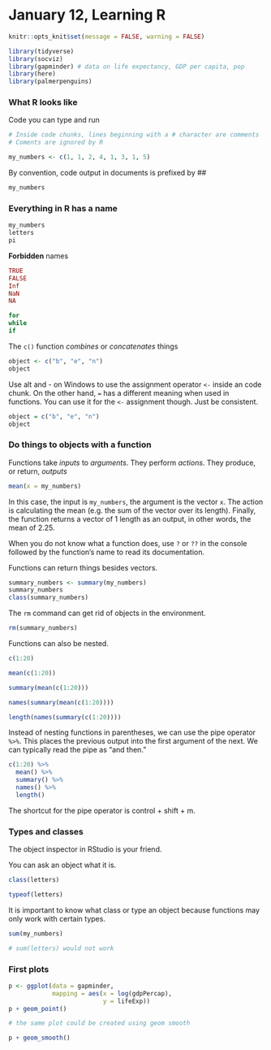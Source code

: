 # January 12, Learning R

```r
knitr::opts_knit$set(message = FALSE, warning = FALSE)
```

```r
library(tidyverse)
library(socviz)
library(gapminder) # data on life expectancy, GDP per capita, pop 
library(here)
library(palmerpenguins)
```

### What R looks like

Code you can type and run

```r
# Inside code chunks, lines beginning with a # character are comments
# Coments are ignored by R

my_numbers <- c(1, 1, 2, 4, 1, 3, 1, 5)
```

By convention, code output in documents is prefixed by \#\#

```r
my_numbers
```

### Everything in R has a name

```r
my_numbers
letters
pi
```

**Forbidden** names

```r
TRUE
FALSE
Inf
NaN
NA

for
while
if
```

The `c()` function *combines* or *concatenates* things

```r
object <- c("b", "e", "n")
object
```

Use alt and - on Windows to use the assignment operator `<-` inside an code chunk. On the other hand, `=` has a different meaning when used in functions. You can use it for the `<-` assignment though. Just be consistent.

```r
object = c("b", "e", "n")
object
```

### Do things to objects with a function

Functions take *inputs* to *arguments*. They perform *actions*. They produce, or return, *outputs*

```r
mean(x = my_numbers)
```

In this case, the input is `my_numbers`, the argument is the vector `x`. The action is calculating the mean (e.g. the sum of the vector over its length). Finally, the function returns a vector of 1 length as an output, in other words, the mean of 2.25.

When you do not know what a function does, use `?` or `??` in the console followed by the function's name to read its documentation.

Functions can return things besides vectors.

```r
summary_numbers <- summary(my_numbers)
summary_numbers
class(summary_numbers)
```

The `rm` command can get rid of objects in the environment.

```r
rm(summary_numbers)
```

Functions can also be nested.

```r
c(1:20)

mean(c(1:20))

summary(mean(c(1:20)))

names(summary(mean(c(1:20))))

length(names(summary(c(1:20))))
```

Instead of nesting functions in parentheses, we can use the pipe operator `%>%`. This places the previous output into the first argument of the next. We can typically read the pipe as "and then."

```r
c(1:20) %>% 
  mean() %>% 
  summary() %>%
  names() %>% 
  length()
```

The shortcut for the pipe operator is control + shift + m.

### Types and classes

The object inspector in RStudio is your friend.

You can ask an object what it is.

```r
class(letters)

typeof(letters)
```

It is important to know what class or type an object because functions may only work with certain types.

```r
sum(my_numbers)

# sum(letters) would not work
```

### First plots

```r
p <- ggplot(data = gapminder,
            mapping = aes(x = log(gdpPercap),
                          y = lifeExp))
p + geom_point()

# the same plot could be created using geom smooth

p + geom_smooth()
```
